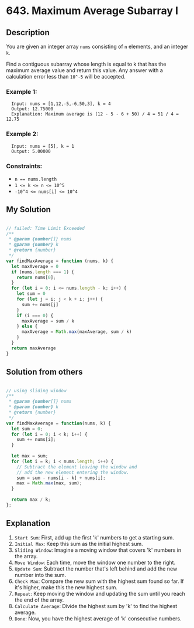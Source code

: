 # 643. Maximum Average Subarray I

## Description
You are given an integer array `nums` consisting of `n` elements, and an integer `k`.

Find a contiguous subarray whose length is equal to k that has the maximum average value and return this value. Any answer with a calculation error less than `10^-5` will be accepted.

### Example 1:
```
  Input: nums = [1,12,-5,-6,50,3], k = 4
  Output: 12.75000
  Explanation: Maximum average is (12 - 5 - 6 + 50) / 4 = 51 / 4 = 12.75
```

### Example 2:
```
  Input: nums = [5], k = 1
  Output: 5.00000
```

### Constraints:
- `n == nums.length`
- `1 <= k <= n <= 10^5`
- `-10^4 <= nums[i] <= 10^4`

## My Solution
```js

// failed: Time Limit Exceeded
/**
 * @param {number[]} nums
 * @param {number} k
 * @return {number}
 */
var findMaxAverage = function (nums, k) {
  let maxAverage = 0
  if (nums.length === 1) {
    return nums[0];
  }
  for (let i = 0; i <= nums.length - k; i++) {
    let sum = 0
    for (let j = i; j < k + i; j++) {
      sum += nums[j]
    }
    if (i === 0) {
      maxAverage = sum / k
    } else {
      maxAverage = Math.max(maxAverage, sum / k)
    }
  }
  return maxAverage
}

```

## Solution from others
```js

// using sliding window
/**
 * @param {number[]} nums
 * @param {number} k
 * @return {number}
 */
var findMaxAverage = function(nums, k) {
  let sum = 0;
  for (let i = 0; i < k; i++) {
    sum += nums[i];
  }
  
  let max = sum;
  for (let i = k; i < nums.length; i++) {
    // Subtract the element leaving the window and 
    // add the new element entering the window.
    sum = sum - nums[i - k] + nums[i];
    max = Math.max(max, sum);
  }
  
  return max / k;
};

```

## Explanation
1. `Start Sum`: First, add up the first 'k' numbers to get a starting sum.
2. `Initial Max`: Keep this sum as the initial highest sum.
3. `Sliding Window`: Imagine a moving window that covers 'k' numbers in the array.
4. `Move Window`: Each time, move the window one number to the right.
5. `Update Sum`: Subtract the number that's left behind and add the new number into the sum.
6. `Check Max`: Compare the new sum with the highest sum found so far. If it's higher, make this the new highest sum.
7. `Repeat`: Keep moving the window and updating the sum until you reach the end of the array.
8. `Calculate Average`: Divide the highest sum by 'k' to find the highest average.
9. `Done`: Now, you have the highest average of 'k' consecutive numbers.